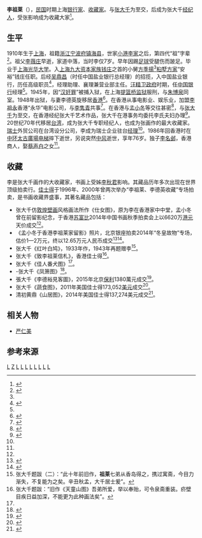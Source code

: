 '''李祖莱'''（{{bd|1910年||1986年||catIdx=L李}}），[[中華民國|民国]]时期上海[[银行家|银行家]]、[[收藏家|收藏家]]。与[[张大千|张大千]]为至交，后成为张大千[[经纪人|经纪人]]，受张影响成为收藏大家<ref name="apple li">{{cite web|url=http://hk.apple.nextmedia.com/supplement/columnist/art/20100530/14081207 |title=玉堂清玩 |publisher=香港果籽  |date=2010年5月30日}}</ref>。

==生平==

1910年生于[[上海|上海]]，祖籍[[浙江|浙江]][[宁波府|宁波府]][[镇海县|镇海县]]，世家[[小港李家|小港李家]]之后，第四代“祖”字辈<ref name="li family">{{cite web|url=http://xgls.vicp.net/xgls/%E5%B0%8F%E6%B8%AF%E6%9D%8E%E6%B0%8F%E7%A0%94%E7%A9%B6%E4%B8%93%E8%91%97/%E3%80%8A%E5%B0%8F%E6%B8%AF%E6%9D%8E%E6%B0%8F%E3%80%8B/4-8%E6%97%B6%E4%BB%A3%E5%8F%98%E8%BF%81%E5%BF%86%E5%AE%B6%E5%8F%B2%E2%80%94%E5%90%8D%E9%82%BA.htm|title=时代变迁忆家史|publisher=小港李氏研究|author=李名邺|deadurl=yes|archiveurl=https://web.archive.org/web/20160919042319/http://xgls.vicp.net/xgls/%E5%B0%8F%E6%B8%AF%E6%9D%8E%E6%B0%8F%E7%A0%94%E7%A9%B6%E4%B8%93%E8%91%97/%E3%80%8A%E5%B0%8F%E6%B8%AF%E6%9D%8E%E6%B0%8F%E3%80%8B/4-8%E6%97%B6%E4%BB%A3%E5%8F%98%E8%BF%81%E5%BF%86%E5%AE%B6%E5%8F%B2%E2%80%94%E5%90%8D%E9%82%BA.htm|archivedate=2016年9月19日|df=}}</ref>。祖父[[李薇庄|李薇庄]]早逝，家道中落，当时李仅7岁。早年因踢[[足球|足球]]受腿伤而跛足。毕业于[[上海光华大学|上海光华大学]]。入[[上海九大资本家族钱庄|上海九大资本家族钱庄]]之首的小舅[[方季揚|方季揚]]<ref name="apple li"/>[[桕墅方家|桕墅方家]]“安裕”钱庄任职。后经[[吴鼎昌|吴鼎昌]]（时任中国盐业银行总经理）的招揽，入中国盐业银行，历任高级职员<ref>{{cite web|url=http://www.sh-flw.com/index.php?m=content&c=index&a=show&catid=102&id=265|title=民国“四大公子”张伯驹绑架案|publisher=法学期刊联合网|date=2014-05-07|deadurl=yes|archiveurl=https://web.archive.org/web/20160915052353/http://www.sh-flw.com/index.php?m=content&c=index&a=show&catid=102&id=265|archivedate=2016年9月15日|df=}}</ref>，经理助理、襄理兼营业部主任。[[汪精卫政府|汪精卫政府]]时期，任[[中国银行|中国银行]]经理<ref name="apple li"/>。1945年，因“[[汉奸罪|汉奸罪]]”被捕入狱，在上海[[提篮桥监狱|提篮桥监狱]]服刑，与[[朱博泉|朱博泉]]同室。1948年出狱，与妻李德英旋移居[[香港|香港]]<ref name="li chang">{{cite web |url=http://www.gdczpm.com/news/newsDetail/133 |title=张大千《佳人番犬图》现身崇正秋拍 |publisher=崇正新闻 |date=2013-12-09 |access-date=2016-08-14 |archive-date=2019-06-09 |archive-url=https://web.archive.org/web/20190609023639/http://www.gdczpm.com/news/newsDetail/133 |dead-url=yes }}</ref>。在香港从事电影业、娱乐业，加盟[[李祖永|李祖永]]香港“永华”电影公司，与[[李隽青|李隽青]]共事<ref>{{cite web |url=http://doc.qkzz.net/article/f09e9507-23be-420d-aaea-2ee9a89c37e6_3.htm |title=建国初我在香港遇见的大亨和明星 |publisher=历史风物 |author=沈寂/口述，葛昆元/撰稿 |access-date=2016-08-14 |archive-url=https://web.archive.org/web/20160820173104/http://doc.qkzz.net/article/f09e9507-23be-420d-aaea-2ee9a89c37e6_3.htm |archive-date=2016-08-20 |dead-url=yes }}</ref>。在香港与[[孟小冬|孟小冬]]等交往甚密<ref>{{cite web|url=http://mmmono.com/item/167349/|title=杜月笙最潦倒时送孟小冬的定情物|publisher=文艺|deadurl=yes|archiveurl=https://web.archive.org/web/20160828024928/http://mmmono.com/item/167349/|archivedate=2016-08-28}}</ref>，与[[张大千|张大千]]为至交，在香港经纪张大千艺术作品，张大千在港事务均委托李氏夫妇办理<ref name="li meng chang">{{cite web |url=http://yz.sssc.cn/item/view/2545833 |title=香港李祖莱先生家中留影 |publisher=荣宝斋（上海） |author=冬皇故物 |year=2014 |access-date=2016-08-14 |archive-date=2019-06-06 |archive-url=https://web.archive.org/web/20190606165131/http://yz.sssc.cn/item/view/2545833 |dead-url=no }}</ref>。20世纪70年代移居[[台湾|台湾]]，成为张大千专职经纪人，也成为张画作的最大收藏家。[[瑞士|瑞士]]外贸公司在台湾设分公司，李成为瑞士企业驻台[[经理|经理]]<ref name="apple li"/>。1986年回香港时在[[中环|中环]][[太古廣場|太古廣場]][[电梯|电梯]]摔下逝世，另说突然[[中风|中风]]逝世，享年76岁。独子[[李名邺|李名邺]]，香港商人，娶[[蔡声白|蔡声白]]之女<ref name="li family"/>。

==收藏==
李是张大千画作的大收藏家，书画上受姊[[李秋君|李秋君]]影响。其藏品历年多次出现在世界顶级拍卖行。[[佳士得|佳士得]]于1996年、2000年曾两次举办“李祖莱、李德英收藏”专场拍卖，是书画收藏界盛事，其著名藏品包括：
* 张大千仿[[敦煌壁画|敦煌壁画]]风格画法所作《仕女图》，原为李在香港家中中堂，孟小冬曾在前留影纪念，于香港[[苏富比|苏富比]]2014年中国书画秋季拍卖会上以6620万[[港元|港元]]天价成交<ref name="li meng chang"/>。
* 《孟小冬于香港李祖莱家留影》照片，北京银座拍卖2014年“冬皇故物”专场，估价1—2万元，终以12.65万元人民币成交<ref>{{cite web|url=http://auction.artron.net/20141113/n676452.html |title=北京银座秋拍“冬皇故物”专场拍卖珍贵老照片 |publisher=雅昌艺术 |date=2014-11-13}}</ref><ref>{{cite web|url=http://auction.artxun.com/paimai-115518-577586613.shtml |title=香港李祖莱先生家中留影 |publisher=博宝 |author=冬皇故物收藏品 |date=2014-11-30}}</ref>。
* 张大千《红叶白鸠》，1933年作，1943年再题赠李<ref>张大千题跋（二）：“此十年前旧作，'''祖莱'''七弟从香岛得之，携过寓斋，今目力渐失，不复能为之矣。辛丑秋孟，大千居士爰”。</ref>。
* 张大千《致李祖莱信札》，香港佳士得<ref>张大千题跋：“旧作《天童山图》吾弟所爱，举以奉贻，可令泉斋重装。疥壁目疾日益加深，不能更为此种画法矣”。</ref>。
* 张大千《佳人番犬图》<ref name="li chang"/>。
* -张大千《凤箫图》<ref>{{cite web |url=http://zw.kzgqf.com/detail/krn74.html |title="海上旧梦"精彩延续写 |publisher=文学汇 |date=2016-06-18 }}{{Dead link|date=2018年10月 |bot=InternetArchiveBot |fix-attempted=yes }}</ref>。
* 張大千《李德裕見客圖》，2015年北京[[保利|保利]]1380萬元成交<ref>{{cite web |url=https://news.artron.net/20150605/n748156.html |title=北京保利2015春拍：張大千《李德裕見客圖》 |publisher=雅昌快讯 |date=2015-06-05 |access-date=2021-05-29 |archive-date=2021-06-02 |archive-url=https://web.archive.org/web/20210602214922/https://news.artron.net/20150605/n748156.html |dead-url=no }}</ref>。
* 张大千《蔬食图》，2011年美国佳士得173,052[[美元|美元]]成交<ref>{{cite web |url=http://www.christies.com/lotfinder/paintings/zhang-daqian-vegetarian-food-5442420-details.aspx |title=ZHANG DAQIAN (1899-1983) Vegetarian Food |publisher=佳士得 |date=31 May 2011 |language=en |access-date=2016-08-14 |archive-date=2019-06-07 |archive-url=https://web.archive.org/web/20190607204346/https://www.christies.com/lotfinder/paintings/zhang-daqian-vegetarian-food-5442420-details.aspx |dead-url=no }}</ref>。
* 清初黄鼎《山居图》，2014年美国佳士得137,274美元成交<ref>{{cite web |url=http://www.christies.com/lotfinder/paintings/huang-ding-leisurely-life-in-the-mountains-5851477-details.aspx |title=HUANG DING (1660-1730) Leisurely Life in the Mountains |publisher=佳士得 |date=25 November 2014 |language=en |access-date=2016-08-14 |archive-date=2019-06-16 |archive-url=https://web.archive.org/web/20190616172637/https://www.christies.com/lotfinder/paintings/huang-ding-leisurely-life-in-the-mountains-5851477-details.aspx |dead-url=no }}</ref>。

==相关人物==
* [[严仁美|严仁美]]

==参考来源==
{{reflist|3}}

[[Category:镇海县人|L]]
[[Category:小港李家|Z]]
[[Category:宁波裔上海人|L]]
[[Category:中华民国银行家|L]]
[[Category:镇海方氏家族|L]]
[[Category:香港寧波人|L]]
[[Category:香港商人|L]]
[[Category:宁波裔台湾人|L]]
[[Category:台湾企业家|L]]
[[Category:宁波商帮|L]]